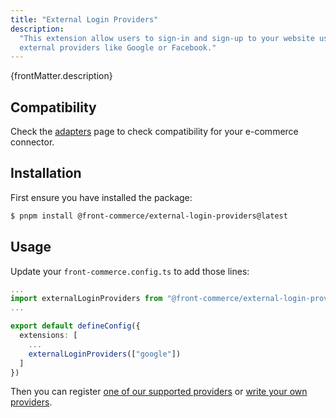 ```yaml
---
title: "External Login Providers"
description:
  "This extension allow users to sign-in and sign-up to your website using
  external providers like Google or Facebook."
---
```


<p>{frontMatter.description}</p>

## Compatibility

Check the [adapters](/docs/3.x/extensions/external-login-providers/adapters)
page to check compatibility for your e-commerce connector.

## Installation

First ensure you have installed the package:

```bash
$ pnpm install @front-commerce/external-login-providers@latest
```

## Usage

Update your `front-commerce.config.ts` to add those lines:

```ts
...
import externalLoginProviders from "@front-commerce/external-login-providers";
...

export default defineConfig({
  extensions: [
    ...
    externalLoginProviders(["google"])
  ]
})
```

Then you can register
[one of our supported providers](/docs/3.x/extensions/external-login-providers/providers)
or
[write your own providers](/docs/3.x/extensions/external-login-providers/how-to/create-your-own-provider).

